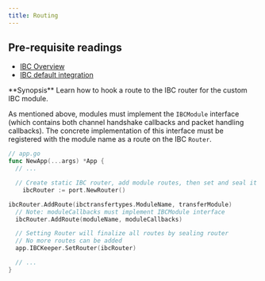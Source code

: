 ```yaml
---
title: Routing
---
```


<Note>

## Pre-requisite readings

* [IBC Overview](/docs/ibc/v8.5.x/ibc/overview.mdx)
* [IBC default integration](/docs/ibc/v8.5.x/ibc/integration.mdx)

</Note>
<Note>
**Synopsis**
Learn how to hook a route to the IBC router for the custom IBC module.
</Note>

As mentioned above, modules must implement the `IBCModule` interface (which contains both channel
handshake callbacks and packet handling callbacks). The concrete implementation of this interface
must be registered with the module name as a route on the IBC `Router`.

```go expandable
// app.go
func NewApp(...args) *App {
  // ...

  // Create static IBC router, add module routes, then set and seal it
    ibcRouter := port.NewRouter()

ibcRouter.AddRoute(ibctransfertypes.ModuleName, transferModule)
  // Note: moduleCallbacks must implement IBCModule interface
  ibcRouter.AddRoute(moduleName, moduleCallbacks)

  // Setting Router will finalize all routes by sealing router
  // No more routes can be added
  app.IBCKeeper.SetRouter(ibcRouter)

  // ...
}
```
